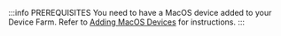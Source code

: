 :::info PREREQUISITES
You need to have a MacOS device added to your Device Farm. Refer to [Adding MacOS Devices](/get-started/tutorials/device-farm/device/macos) for instructions.
:::
